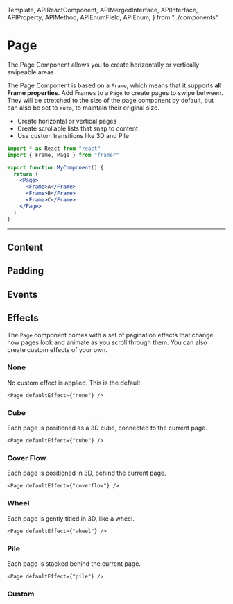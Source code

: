 <!-- 👋 Editing this file? Need help? → https://github.com/framer/api-docs/blob/master/CONTRIBUTING.md -->

  Template,
  APIReactComponent,
  APIMergedInterface,
  APIInterface,
  APIProperty,
  APIMethod,
  APIEnumField,
  APIEnum,
} from "../components"


# Page

<span className="lead">
  The Page Component allows you to create horizontally or
  vertically swipeable areas
</span>

<div>

The Page Component is based on a `Frame`, which means that it supports **all Frame properties**. Add Frames to a `Page` to create pages to swipe between. They will be stretched to the size of the page component by default, but can also be set to `auto`, to maintain their original size.

- Create horizontal or vertical pages
- Create scrollable lists that snap to content
- Use custom transitions like 3D and Pile

</div>

```jsx
import * as React from "react"
import { Frame, Page } from "framer"

export function MyComponent() {
  return (
    <Page>
      <Frame>A</Frame>
      <Frame>B</Frame>
      <Frame>C</Frame>
    </Page>
  )
}
```

---

## Content

<APIProperty name="PageProperties.alignment" />
<APIProperty name="PageProperties.animateCurrentPageUpdate" />
<APIProperty name="PageProperties.contentHeight" />
<APIProperty name="PageProperties.contentOffsetX" />
<APIProperty name="PageProperties.contentOffsetY" />
<APIProperty name="PageProperties.contentWidth" />
<APIProperty name="PageProperties.currentPage" />
<APIProperty name="PageProperties.defaultEffect" />
<APIProperty name="PageProperties.direction" />
<APIProperty name="PageProperties.directionLock" />
<APIProperty name="PageProperties.dragEnabled" />
<APIProperty name="PageProperties.gap" />
<APIProperty name="PageProperties.momentum" />
<APIProperty name="PageProperties.wheelEnabled" />

## Padding

<APIProperty name="PageProperties.gap" />
<APIProperty name="PageProperties.padding" />
<APIProperty name="PageProperties.paddingTop" />
<APIProperty name="PageProperties.paddingRight" />
<APIProperty name="PageProperties.paddingBottom" />
<APIProperty name="PageProperties.paddingLeft" />

## Events

<APIMethod name="PageEvents.onChangePage()" />

## Effects

The `Page` component comes with a set of pagination effects that change how pages look and animate as you scroll through them. You can also create custom effects of your own.

### None

No custom effect is applied. This is the default.

```tsx
<Page defaultEffect={"none"} />
```

### Cube

Each page is positioned as a 3D cube, connected to the current page.

```tsx
<Page defaultEffect={"cube"} />
```

### Cover Flow

Each page is positioned in 3D, behind the current page.

```tsx
<Page defaultEffect={"coverflow"} />
```

### Wheel

Each page is gently titled in 3D, like a wheel.

```tsx
<Page defaultEffect={"wheel"} />
```

### Pile

Each page is stacked behind the current page.

```tsx
<Page defaultEffect={"pile"} />
```

### Custom

<APIProperty name="PageProperties.effect" />
<APIInterface name="PageEffectInfo" />

<!-- TODO: Add link to Ben's tutorial when it becomes available -->
